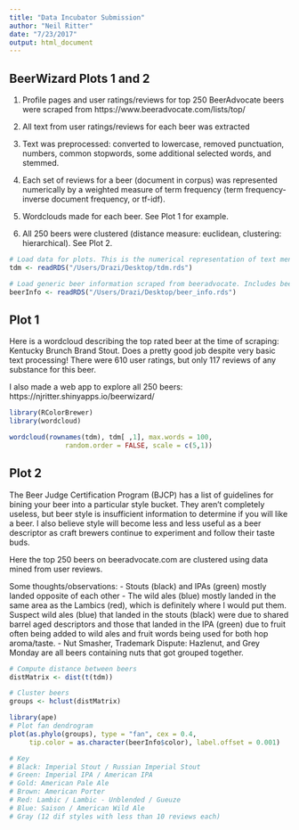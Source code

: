 ```yaml
---
title: "Data Incubator Submission"
author: "Neil Ritter"
date: "7/23/2017"
output: html_document
---
```


## BeerWizard Plots 1 and 2

1. Profile pages and user ratings/reviews for top 250 BeerAdvocate beers were scraped from https://www.beeradvocate.com/lists/top/ 

2. All text from user ratings/reviews for each beer was extracted

3. Text was preprocessed: converted to lowercase, removed punctuation, numbers, common stopwords, some additional selected words, and stemmed. 

4. Each set of reviews for a beer (document in corpus) was represented numerically by a weighted measure of term frequency (term frequency-inverse document frequency, or tf-idf).

5. Wordclouds made for each beer. See Plot 1 for example.

6. All 250 beers were clustered (distance measure: euclidean, clustering: hierarchical). See Plot 2.


```r
# Load data for plots. This is the numerical representation of text mentioned in Step 4. Rows are words and columns are tf-idf scores of words for each document.
tdm <- readRDS("/Users/Drazi/Desktop/tdm.rds")

# Load generic beer information scraped from beeradvocate. Includes beer name, brewery, style, rating, and color code (for plotting) for top 250 beers.
beerInfo <- readRDS("/Users/Drazi/Desktop/beer_info.rds")

```

## Plot 1

Here is a wordcloud describing the top rated beer at the time of scraping: Kentucky Brunch Brand Stout. Does a pretty good job despite very basic text processing! There were 610 user ratings, but only 117 reviews of any substance for this beer.

I also made a web app to explore all 250 beers:
https://njritter.shinyapps.io/beerwizard/

```r
library(RColorBrewer)
library(wordcloud)

wordcloud(rownames(tdm), tdm[ ,1], max.words = 100, 
              random.order = FALSE, scale = c(5,1))
```

## Plot 2

The Beer Judge Certification Program (BJCP) has a list of guidelines for bining your beer into a particular style bucket. They aren't completely useless, but beer style is insufficient information to determine if you will like a beer. I also believe style will become less and less useful as a beer descriptor as craft brewers continue to experiment and follow their taste buds.

Here the top 250 beers on beeradvocate.com are clustered using data mined from user reviews.

Some thoughts/observations:
- Stouts (black) and IPAs (green) mostly landed opposite of each other
- The wild ales (blue) mostly landed in the same area as the Lambics (red), which is definitely where I would put them. Suspect wild ales (blue) that landed in the stouts (black) were due to shared barrel aged descriptors and those that landed in the IPA (green) due to fruit often being added to wild ales and fruit words being used for both hop aroma/taste.
- Nut Smasher, Trademark Dispute: Hazlenut, and Grey Monday are all beers containing nuts that got grouped together.


```r
# Compute distance between beers
distMatrix <- dist(t(tdm))

# Cluster beers
groups <- hclust(distMatrix)

```


```r
library(ape)
# Plot fan dendrogram
plot(as.phylo(groups), type = "fan", cex = 0.4,
     tip.color = as.character(beerInfo$color), label.offset = 0.001)

# Key
# Black: Imperial Stout / Russian Imperial Stout
# Green: Imperial IPA / American IPA
# Gold: American Pale Ale
# Brown: American Porter
# Red: Lambic / Lambic - Unblended / Gueuze
# Blue: Saison / American Wild Ale
# Gray (12 dif styles with less than 10 reviews each)

```


